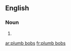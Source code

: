 ==English==

===Noun===
{{head|en|plural}}

# {{plural of|plumb bob|lang=en}}

[[ar:plumb bobs]]
[[fr:plumb bobs]]